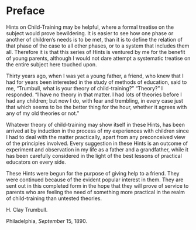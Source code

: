 # Preface {-}

Hints on Child-Training may be helpful, where a formal treatise on the subject would prove bewildering. It is easier to see how one phase or another of children's needs is to be met, than it is to define the relation of that phase of the case to all other phases, or to a system that includes them all. Therefore it is that this series of Hints is ventured by me for the benefit of young parents, although I would not dare attempt a systematic treatise on the entire subject here touched upon.

Thirty years ago, when I was yet a young father, a friend, who knew that I had for years been interested in the study of methods of education, said to me, "Trumbull, what is your theory of child-training?" "Theory?" I responded. "I have no theory in that matter. I had lots of theories before I had any children; but now I do, with fear and trembling, in every case just that which seems to be the better thing for the hour, whether it agrees with any of my old theories or not."

Whatever theory of child-training may show itself in these Hints, has been arrived at by induction in the process of my experiences with children since I had to deal with the matter practically, apart from any preconceived view of the principles involved. Every suggestion in these Hints is an outcome of experiment and observation in my life as a father and a grandfather, while it has been carefully considered in the light of the best lessons of practical educators on every side.

These Hints were begun for the purpose of giving help to a friend. They were continued because of the evident popular interest in them. They are sent out in this completed form in the hope that they will prove of service to parents who are feeling the need of something more practical in the realm of child-training than untested theories.

H. Clay Trumbull.

Philadelphia, *September* 15, 1890.